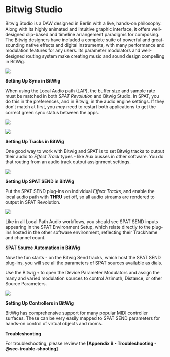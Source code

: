 # Bitwig Studio {#sec-bitwig}

Bitwig Studio is a DAW designed in Berlin with a live, hands-on philosophy.
Along with its highly animated and intuitive graphic interface, it offers well-designed clip-based and timeline arrangement paradigms for composing.
The Bitwig designers have included a complete suite of powerful and great-sounding native effects and digital instruments, with many performance and modulation features for any users.
Its parameter modulators and well-designed routing system make creating music and sound design compelling in BitWig.

![](https://media.githubusercontent.com/media/FLUX-SE/doc_images/main/SpatR/ThirdParty/BitwigMainWindows.png)


**Setting Up Sync in BitWig**

When using the Local Audio path (LAP), the buffer size and sample rate must be matched in both _SPAT Revolution_ and Bitwig Studio.
In SPAT, you do this in the preferences, and in Bitwig, in the audio engine settings.
If they don't match at first, you _may_ need to restart both applications to get the correct green sync status between the apps.

![](https://media.githubusercontent.com/media/FLUX-SE/doc_images/main/SpatR/ThirdParty/BitwigPreferences.jpg)

![](https://media.githubusercontent.com/media/FLUX-SE/doc_images/main/SpatR/Preference/HardwareIO.png)

**Setting Up Tracks in BitWig**

One good way to work with Bitwig and SPAT is to set Bitwig tracks to output their audio to _Effect Track_ types - like Aux busses in other software. You do that routing from an audio track output assignment settings.

![](https://media.githubusercontent.com/media/FLUX-SE/doc_images/main/SpatR/ThirdParty/BitwigSend.jpg)

**Setting Up SPAT SEND in BitWig**

Put the SPAT SEND plug-ins on individual _Effect Tracks_, and enable the local audio path with **THRU** set off, so all audio streams are rendered to output in SPAT Revolution.

![](https://media.githubusercontent.com/media/FLUX-SE/doc_images/main/SpatR/ThirdParty/BitwigSendMainSetup.jpg)

Like in all Local Path Audio workflows, you should see SPAT SEND inputs appearing in the SPAT Environment Setup, which relate directly to the plug-ins hosted in the other software environment, reflecting their TrackName and channel count.


**SPAT Source Automation in BitWig**

Now the fun starts - on the Bitwig Send tracks, which host the SPAT SEND plug-ins, you will see all the parameters of SPAT sources available as dials.

Use the Bitwig ```+``` to open the Device Parameter Modulators and assign the many and varied modulation sources to control Azimuth, Distance, or other Source Parameters.

![](https://media.githubusercontent.com/media/FLUX-SE/doc_images/main/SpatR/ThirdParty/BitwigModulators.jpg)

**Setting Up Controllers in BitWig**

BitWig has comprehensive support for many popular MIDI controller surfaces.
These can be very easily mapped to SPAT SEND parameters for hands-on control of virtual objects and rooms.


**Troubleshooting**

For troubleshooting, please review the **[Appendix B - Troubleshooting -@sec-trouble-shooting]**
